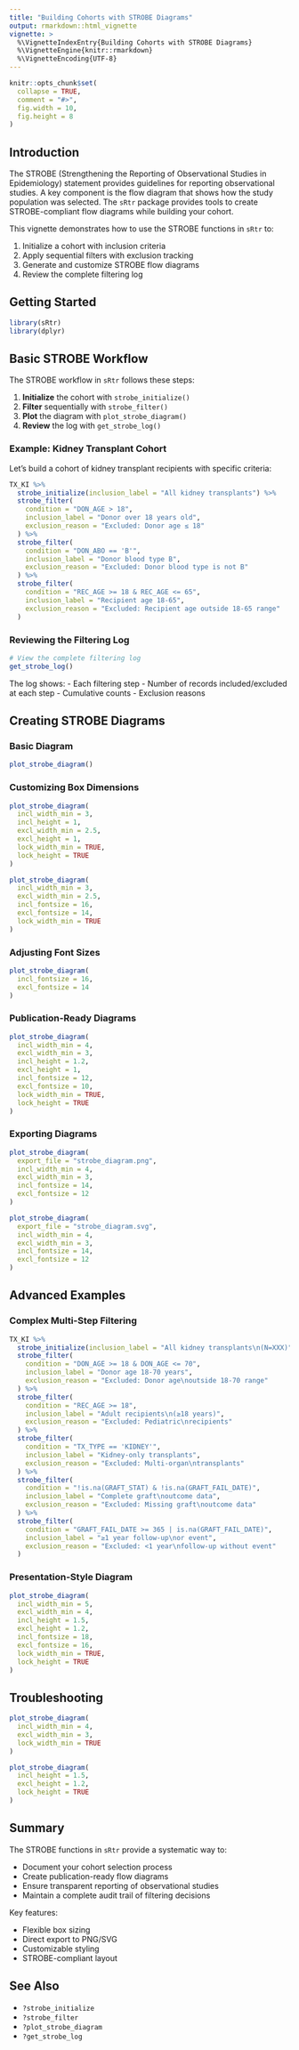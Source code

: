 ```yaml
---
title: "Building Cohorts with STROBE Diagrams"
output: rmarkdown::html_vignette
vignette: >
  %\VignetteIndexEntry{Building Cohorts with STROBE Diagrams}
  %\VignetteEngine{knitr::rmarkdown}
  %\VignetteEncoding{UTF-8}
---
```


```r
knitr::opts_chunk$set(
  collapse = TRUE,
  comment = "#>",
  fig.width = 10,
  fig.height = 8
)
```

## Introduction

The STROBE (Strengthening the Reporting of Observational Studies in Epidemiology) statement provides guidelines for reporting observational studies. A key component is the flow diagram that shows how the study population was selected. The `sRtr` package provides tools to create STROBE-compliant flow diagrams while building your cohort.

This vignette demonstrates how to use the STROBE functions in `sRtr` to:

1. Initialize a cohort with inclusion criteria  
2. Apply sequential filters with exclusion tracking  
3. Generate and customize STROBE flow diagrams  
4. Review the complete filtering log

## Getting Started

```r
library(sRtr)
library(dplyr)
```

## Basic STROBE Workflow

The STROBE workflow in `sRtr` follows these steps:

1. **Initialize** the cohort with `strobe_initialize()`  
2. **Filter** sequentially with `strobe_filter()`  
3. **Plot** the diagram with `plot_strobe_diagram()`  
4. **Review** the log with `get_strobe_log()`

### Example: Kidney Transplant Cohort

Let's build a cohort of kidney transplant recipients with specific criteria:

```r
TX_KI %>%
  strobe_initialize(inclusion_label = "All kidney transplants") %>%
  strobe_filter(
    condition = "DON_AGE > 18",
    inclusion_label = "Donor over 18 years old",
    exclusion_reason = "Excluded: Donor age ≤ 18"
  ) %>%
  strobe_filter(
    condition = "DON_ABO == 'B'",
    inclusion_label = "Donor blood type B",
    exclusion_reason = "Excluded: Donor blood type is not B"
  ) %>%
  strobe_filter(
    condition = "REC_AGE >= 18 & REC_AGE <= 65",
    inclusion_label = "Recipient age 18-65",
    exclusion_reason = "Excluded: Recipient age outside 18-65 range"
  )
```

### Reviewing the Filtering Log

```r
# View the complete filtering log
get_strobe_log()
```

The log shows:
- Each filtering step
- Number of records included/excluded at each step
- Cumulative counts
- Exclusion reasons

## Creating STROBE Diagrams

### Basic Diagram

```r
plot_strobe_diagram()
```

### Customizing Box Dimensions

```r
plot_strobe_diagram(
  incl_width_min = 3,
  incl_height = 1,
  excl_width_min = 2.5,
  excl_height = 1,
  lock_width_min = TRUE,
  lock_height = TRUE
)

plot_strobe_diagram(
  incl_width_min = 3,
  excl_width_min = 2.5,
  incl_fontsize = 16,
  excl_fontsize = 14,
  lock_width_min = TRUE
)
```

### Adjusting Font Sizes

```r
plot_strobe_diagram(
  incl_fontsize = 16,
  excl_fontsize = 14
)
```

### Publication-Ready Diagrams

```r
plot_strobe_diagram(
  incl_width_min = 4,
  excl_width_min = 3,
  incl_height = 1.2,
  excl_height = 1,
  incl_fontsize = 12,
  excl_fontsize = 10,
  lock_width_min = TRUE,
  lock_height = TRUE
)
```

### Exporting Diagrams

```r
plot_strobe_diagram(
  export_file = "strobe_diagram.png",
  incl_width_min = 4,
  excl_width_min = 3,
  incl_fontsize = 14,
  excl_fontsize = 12
)

plot_strobe_diagram(
  export_file = "strobe_diagram.svg",
  incl_width_min = 4,
  excl_width_min = 3,
  incl_fontsize = 14,
  excl_fontsize = 12
)
```

## Advanced Examples

### Complex Multi-Step Filtering

```r
TX_KI %>%
  strobe_initialize(inclusion_label = "All kidney transplants\n(N=XXX)") %>%
  strobe_filter(
    condition = "DON_AGE >= 18 & DON_AGE <= 70",
    inclusion_label = "Donor age 18-70 years",
    exclusion_reason = "Excluded: Donor age\noutside 18-70 range"
  ) %>%
  strobe_filter(
    condition = "REC_AGE >= 18",
    inclusion_label = "Adult recipients\n(≥18 years)",
    exclusion_reason = "Excluded: Pediatric\nrecipients"
  ) %>%
  strobe_filter(
    condition = "TX_TYPE == 'KIDNEY'",
    inclusion_label = "Kidney-only transplants",
    exclusion_reason = "Excluded: Multi-organ\ntransplants"
  ) %>%
  strobe_filter(
    condition = "!is.na(GRAFT_STAT) & !is.na(GRAFT_FAIL_DATE)",
    inclusion_label = "Complete graft\noutcome data",
    exclusion_reason = "Excluded: Missing graft\noutcome data"
  ) %>%
  strobe_filter(
    condition = "GRAFT_FAIL_DATE >= 365 | is.na(GRAFT_FAIL_DATE)",
    inclusion_label = "≥1 year follow-up\nor event",
    exclusion_reason = "Excluded: <1 year\nfollow-up without event"
  )
```

### Presentation-Style Diagram

```r
plot_strobe_diagram(
  incl_width_min = 5,
  excl_width_min = 4,
  incl_height = 1.5,
  excl_height = 1.2,
  incl_fontsize = 18,
  excl_fontsize = 16,
  lock_width_min = TRUE,
  lock_height = TRUE
)
```

## Troubleshooting

```r
plot_strobe_diagram(
  incl_width_min = 4,
  excl_width_min = 3,
  lock_width_min = TRUE
)

plot_strobe_diagram(
  incl_height = 1.5,
  excl_height = 1.2,
  lock_height = TRUE
)
```

## Summary

The STROBE functions in `sRtr` provide a systematic way to:

- Document your cohort selection process
- Create publication-ready flow diagrams
- Ensure transparent reporting of observational studies
- Maintain a complete audit trail of filtering decisions

Key features:

- Flexible box sizing
- Direct export to PNG/SVG
- Customizable styling
- STROBE-compliant layout

## See Also

- `?strobe_initialize`
- `?strobe_filter`
- `?plot_strobe_diagram`
- `?get_strobe_log`
